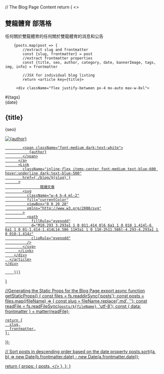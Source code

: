 

// The Blog Page Content
  return (
    <>
 <main>
        <section>
  <div className="py-8 px-4 mx-auto max-w-screen-xl lg:py-16 lg:px-6">
    <div className="mx-auto max-w-screen-sm text-center lg:mb-16 mb-8">
      <h2 className={`mb-4 text-3xl font-extrabold leading-tight text-gray-900 lg:mb-6 lg:text-4xl dark:text-white `}>
        雙龍體育
            <span className={styles.c}>部落格</span>
      </h2>
      <p className="font-light text-gray-500 sm:text-xl dark:text-gray-400">
   任何關於雙龍體育的任何關於雙龍體育的消息和公告
      </p>
      <Head>
        <title>雙龍體育blog</title>
        <meta name="description" content="任何關於雙龍體育的任何關於雙龍體育的消息和公告,就上雙龍體育blog" />
      </Head>
    </div>
  </div>
</section>
  

        {posts.map(post => {
            //extract slug and frontmatter
            const {slug, frontmatter} = post
            //extract frontmatter properties
            const {title, seo, author, category, date, bannerImage, tags, img, info} = frontmatter

            //JSX for individual blog listing
            return <article key={title}>
            
         <div className="flex justify-between px-4 mx-auto max-w-8xl">
  <div className="hidden mb-6 xl:block lg:w-80">
    <div className="sticky top-36">
    </div>
  </div>
  <div className="w-full max-w-2xl mx-auto">
    <div className="divide-y divide-gray-200 dark:divide-gray-700">
      <article className="py-6">
        <div className="flex items-center justify-between mb-3 text-gray-500">
          <div>
            <Link
              className="bg-blue-100 text-blue-800 text-sm font-medium mr-2 px-2.5 py-0.5 rounded dark:bg-blue-200 hover:bg-blue-200 dark:hover:bg-blue-300 dark:text-blue-800 mb-2"
              href="#"
            >
              #{tags}
            </Link>
          </div>
          <span className="text-sm">
            {date}
          </span>
        </div>
    <h2 className={`mb-2 text-2xl font-bold tracking-tight text-gray-900 dark:text-white `}>
    <Link href={`/blog/${slug}`}>
            {title}
          </Link>
        </h2>
        <p className="mb-5 text-gray-500 dark:text-gray-400">
          {seo}
        </p>
        <div className="flex items-center justify-between">
          <a
            className="flex items-center space-x-2"
            href="https://discuss.ssangyongsports.org/members/peter-yang.1/"
          >
            <Image
  className="rounded-full w-7 h-7"
  src={img}
  alt={author}
/>
            
            <span className="font-medium dark:text-white">
               {author}
            </span>
          </a>
          <Link
            className="inline-flex items-center font-medium text-blue-600 hover:underline dark:text-blue-500"
            href={`/blog/${slug}`}
          >
                    閱讀文章
            <svg
              className="w-4 h-4 ml-2"
              fill="currentColor"
              viewBox="0 0 20 20"
              xmlns="http://www.w3.org/2000/svg"
            >
              <path
                fillRule="evenodd"
                d="M10.293 3.293a1 1 0 011.414 0l6 6a1 1 0 010 1.414l-6 6a1 1 0 01-1.414-1.414L14.586 11H3a1 1 0 110-2h11.586l-4.293-4.293a1 1 0 010-1.414z"
                clipRule="evenodd"
              />
            </svg>
          </Link>
        </div>
      </article>
    </div>
  </div>
</div>

</article>

        })}
</main>
}


//Generating the Static Props for the Blog Page
export async function getStaticProps() {
  const files = fs.readdirSync('posts');
  const posts = files.map((fileName) => {
    const slug = fileName.replace('.md', '');
    const readFile = fs.readFileSync(`posts/${fileName}`, 'utf-8');
    const { data: frontmatter } = matter(readFile);

    return {
      slug,
      frontmatter,
    };
  });

  // Sort posts in descending order based on the date property
  posts.sort((a, b) => new Date(b.frontmatter.date) - new Date(a.frontmatter.date));

  return {
    props: {
      posts,
</>
    },
  };
}
